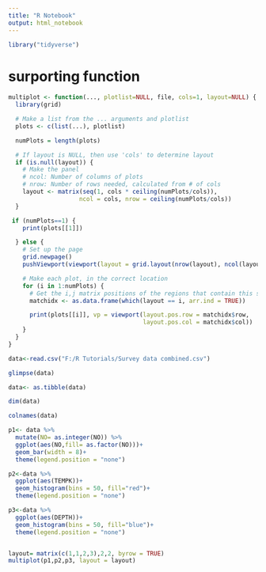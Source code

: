 ```yaml
---
title: "R Notebook"
output: html_notebook
---
```



```r
library("tidyverse")
```

# surporting function
```r
multiplot <- function(..., plotlist=NULL, file, cols=1, layout=NULL) {
  library(grid)

  # Make a list from the ... arguments and plotlist
  plots <- c(list(...), plotlist)

  numPlots = length(plots)

  # If layout is NULL, then use 'cols' to determine layout
  if (is.null(layout)) {
    # Make the panel
    # ncol: Number of columns of plots
    # nrow: Number of rows needed, calculated from # of cols
    layout <- matrix(seq(1, cols * ceiling(numPlots/cols)),
                    ncol = cols, nrow = ceiling(numPlots/cols))
  }

 if (numPlots==1) {
    print(plots[[1]])

  } else {
    # Set up the page
    grid.newpage()
    pushViewport(viewport(layout = grid.layout(nrow(layout), ncol(layout))))

    # Make each plot, in the correct location
    for (i in 1:numPlots) {
      # Get the i,j matrix positions of the regions that contain this subplot
      matchidx <- as.data.frame(which(layout == i, arr.ind = TRUE))

      print(plots[[i]], vp = viewport(layout.pos.row = matchidx$row,
                                      layout.pos.col = matchidx$col))
    }
  }
}
```

```r
data<-read.csv("F:/R Tutorials/Survey data combined.csv")
```

```r

glimpse(data)
```
```r
data<- as.tibble(data)
```
```r
dim(data)
```
```r
colnames(data)
```
```r
p1<- data %>% 
  mutate(NO= as.integer(NO)) %>% 
  ggplot(aes(NO,fill= as.factor(NO)))+
  geom_bar(width = 8)+
  theme(legend.position = "none")

p2<-data %>% 
  ggplot(aes(TEMPK))+
  geom_histogram(bins = 50, fill="red")+
  theme(legend.position = "none")

p3<-data %>% 
  ggplot(aes(DEPTH))+
  geom_histogram(bins = 50, fill="blue")+
  theme(legend.position = "none")


layout= matrix(c(1,1,2,3),2,2, byrow = TRUE)
multiplot(p1,p2,p3, layout = layout)


```

